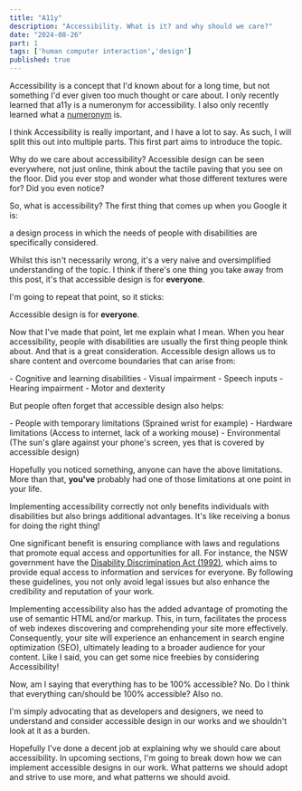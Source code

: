 ```yaml
---
title: "A11y"
description: "Accessibility. What is it? and why should we care?"
date: "2024-08-26"
part: 1
tags: ['human computer interaction','design']
published: true
---
```


Accessibility is a concept that I'd known about for a long time, but not something I'd ever given too much thought or care about. I only recently learned that a11y is a numeronym for accessibility. I also only recently learned what a [numeronym](https://en.wikipedia.org/wiki/Numeronym) is.

I think Accessibility is really important, and I have a lot to say. As such, I will split this out into multiple parts. This first part aims to introduce the topic. 

Why do we care about accessibility? Accessible design can be seen everywhere, not just online, think about the tactile paving that you see on the floor. Did you ever stop and wonder what those different textures were for? Did you even notice?

So, what is accessibility? The first thing that comes up when you Google it is:

<Note>
a design process in which the needs of people with disabilities are specifically considered.
</Note>

Whilst this isn't necessarily wrong, it's a very naive and oversimplified understanding of the topic. I think if there's one thing you take away from this post, it's that accessible design is for **everyone**.

I'm going to repeat that point, so it sticks:

Accessible design is for **everyone**.

Now that I've made that point, let me explain what I mean. When you hear accessibility, people with disabilities are usually the first thing people think about. And that is a great consideration. Accessible design allows us to share content and overcome boundaries that can arise from:

<Note>
- Cognitive and learning disabilities
- Visual impairment
- Speech inputs
- Hearing impairment
- Motor and dexterity
</Note>

But people often forget that accessible design also helps:

<Note>
- People with temporary limitations (Sprained wrist for example)
- Hardware limitations (Access to internet, lack of a working mouse)
- Environmental (The sun's glare against your phone's screen, yes that is covered by accessible design)
</Note>

Hopefully you noticed something, anyone can have the above limitations. More than that, **you've** probably had one of those limitations at one point in your life. 

Implementing accessibility correctly not only benefits individuals with disabilities but also brings additional advantages. It's like receiving a bonus for doing the right thing! 

One significant benefit is ensuring compliance with laws and regulations that promote equal access and opportunities for all. For instance, the NSW government have the [Disability Discrimination Act (1992)](https://www.legislation.nsw.gov.au/acts/1992-102.pdf), which aims to provide equal access to information and services for everyone. By following these guidelines, you not only avoid legal issues but also enhance the credibility and reputation of your work.

Implementing accessibility also has the added advantage of promoting the use of semantic HTML and/or markup. This, in turn, facilitates the process of web indexes discovering and comprehending your site more effectively. Consequently, your site will experience an enhancement in search engine optimization (SEO), ultimately leading to a broader audience for your content. Like I said, you can get some nice freebies by considering Accessibility!

Now, am I saying that everything has to be 100% accessible? No. Do I think that everything can/should be 100% accessible? Also no. 

I'm simply advocating that as developers and designers, we need to understand and consider accessible design in our works and we shouldn't look at it as a burden. 

Hopefully I've done a decent job at explaining why we should care about accessibility. In upcoming sections, I'm going to break down how we can implement accessible designs in our work. What patterns we should adopt and strive to use more, and what patterns we should avoid.  